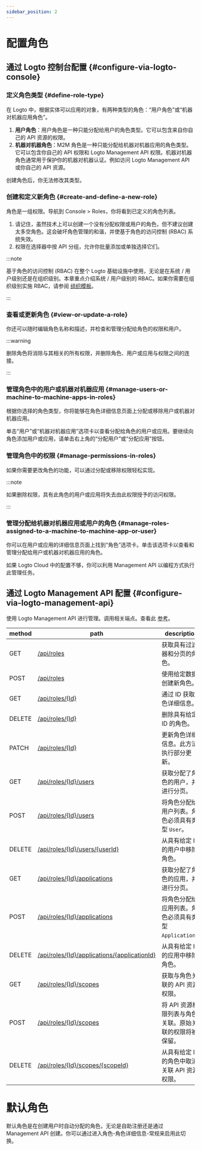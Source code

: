 ```yaml
---
sidebar_position: 2
---
```


# 配置角色

## 通过 Logto 控制台配置 \{#configure-via-logto-console}

### 定义角色类型 \{#define-role-type}

在 Logto 中，根据实体可以应用的对象，有两种类型的角色：“用户角色”或“机器对机器应用角色”。

1. **用户角色**：用户角色是一种只能分配给用户的角色类型。它可以包含来自你自己的 API 资源的权限。
2. **机器对机器角色**：M2M 角色是一种只能分配给机器对机器应用的角色类型。它可以包含你自己的 API 权限和 Logto Management API 权限。机器对机器角色通常用于保护你的机器对机器认证。例如访问 Logto Management API 或你自己的 API 资源。

创建角色后，你无法修改其类型。

### 创建和定义新角色 \{#create-and-define-a-new-role}

角色是一组权限。导航到 <CloudLink to="/roles">Console > Roles</CloudLink>，你将看到已定义的角色列表。

1. 请记住，虽然技术上可以创建一个没有分配权限或用户的角色，但不建议创建太多空角色。这会破坏角色管理的和谐，并使基于角色的访问控制 (RBAC) 系统失效。
2. 权限在选择器中按 API 分组，允许你批量添加或单独选择它们。

:::note

基于角色的访问控制 (RBAC) 在整个 Logto 基础设施中使用，无论是在系统 / 用户级别还是在组织级别。本章重点介绍系统 / 用户级别的 RBAC。如果你需要在组织级别实施 RBAC，请参阅 [组织模板](/authorization/organization-template)。

:::

### 查看或更新角色 \{#view-or-update-a-role}

你还可以随时编辑角色名称和描述，并检查和管理分配给角色的权限和用户。

:::warning

删除角色将消除与其相关的所有权限，并删除角色、用户或应用与权限之间的连接。

:::

### 管理角色中的用户或机器对机器应用 \{#manage-users-or-machine-to-machine-apps-in-roles}

根据你选择的角色类型，你将能够在角色详细信息页面上分配或移除用户或机器对机器应用。

单击“用户”或“机器对机器应用”选项卡以查看分配给角色的用户或应用。要继续向角色添加用户或应用，请单击右上角的“分配用户”或“分配应用”按钮。

### 管理角色中的权限 \{#manage-permissions-in-roles}

如果你需要更改角色的功能，可以通过分配或移除权限轻松实现。

:::note

如果删除权限，具有此角色的用户或应用将失去由此权限授予的访问权限。

:::

### 管理分配给机器对机器应用或用户的角色 \{#manage-roles-assigned-to-a-machine-to-machine-app-or-user}

你可以在用户或应用的详细信息页面上找到“角色”选项卡。单击该选项卡以查看和管理分配给用户或机器对机器应用的角色。

如果 Logto Cloud 中的配置不够，你可以利用 Management API 以编程方式执行此管理任务。

## 通过 Logto Management API 配置 \{#configure-via-logto-management-api}

使用 Logto Management API 进行管理。调用相关端点。查看此 [参考](https://openapi.logto.io/operation/operation-listresourcescopes)。

| method | path                                                                                                                   | description                                             |
| ------ | ---------------------------------------------------------------------------------------------------------------------- | ------------------------------------------------------- |
| GET    | [/api/roles](https://openapi.logto.io/operation/operation-listroles)                                                   | 获取具有过滤器和分页的角色。                            |
| POST   | [/api/roles](https://openapi.logto.io/operation/operation-createrole)                                                  | 使用给定数据创建新角色。                                |
| GET    | [/api/roles/\{Id\}](https://openapi.logto.io/operation/operation-getrole)                                              | 通过 ID 获取角色详细信息。                              |
| DELETE | [/api/roles/\{Id\}](https://openapi.logto.io/operation/operation-deleterole)                                           | 删除具有给定 ID 的角色。                                |
| PATCH  | [/api/roles/\{Id\}](https://openapi.logto.io/operation/operation-updaterole)                                           | 更新角色详细信息。此方法执行部分更新。                  |
| GET    | [/api/roles/\{Id\}/users](https://openapi.logto.io/operation/operation-listroleusers)                                  | 获取分配了角色的用户，并进行分页。                      |
| POST   | [/api/roles/\{Id\}/users](https://openapi.logto.io/operation/operation-createroleuser)                                 | 将角色分配给用户列表。角色必须具有类型 `User`。         |
| DELETE | [/api/roles/\{Id\}/users/\{userId\}](https://openapi.logto.io/operation/operation-deleteroleuser)                      | 从具有给定 ID 的用户中移除角色。                        |
| GET    | [/api/roles/\{Id\}/applications](https://openapi.logto.io/operation/operation-listroleapplications)                    | 获取分配了角色的应用，并进行分页。                      |
| POST   | [/api/roles/\{Id\}/applications](https://openapi.logto.io/operation/operation-createroleapplication)                   | 将角色分配给应用列表。角色必须具有类型 `Application`。  |
| DELETE | [/api/roles/\{Id\}/applications/\{applicationId\}](https://openapi.logto.io/operation/operation-deleteroleapplication) | 从具有给定 ID 的应用中移除角色。                        |
| GET    | [/api/roles/\{Id\}/scopes](https://openapi.logto.io/operation/operation-listrolescopes)                                | 获取与角色关联的 API 资源权限。                         |
| POST   | [/api/roles/\{Id\}/scopes](https://openapi.logto.io/operation/operation-createrolescope)                               | 将 API 资源权限列表与角色关联。原始关联的权限将被保留。 |
| DELETE | [/api/roles/\{Id\}/scopes/\{scopeId\}](https://openapi.logto.io/operation/operation-deleterolescope)                   | 从具有给定 ID 的角色中取消关联 API 资源权限。           |

# 默认角色

默认角色是在创建用户时自动分配的角色，无论是自助注册还是通过 Management API 创建。你可以通过进入角色-角色详细信息-常规来启用此切换。

